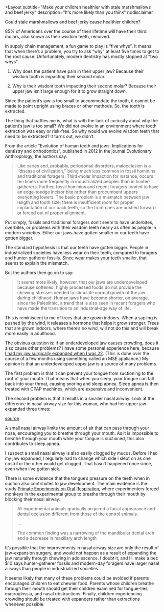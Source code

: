 
<Layout
  subtitle="Make your children healthier with stale marshmallows and beef jerky"
  description="It's more likely than you think"
  nodisclaimer
>

Could stale marshmallows and beef jerky cause healthier children?

85% of Americans over the course of their lifetime will have their third molars, also known as their wisdom teeth, removed.  

In supply chain management, a fun game to play is “five whys”.  It means that when there’s a problem, you try to ask “why” at least five times to get to the root cause. Unfortunately, modern dentistry has mostly stopped at "two whys".

1. Why does the patient have pain in their upper jaw? Because their wisdom tooth is impacting their second molar. 

2. Why is their wisdom tooth impacting their second molar? Because their upper jaw isn’t large enough for it to grow straight down.

Since the patient’s jaw is too small to accommodate the tooth, it cannot be made to point upright using braces or other methods. So, the tooth is extracted.

The thing that baffles me is, what is with the lack of curiosity about why the patient’s jaw is too small? We did not evolve in an environment where tooth extraction was easy or risk-free. So why would we evolve wisdom teeth that need to be extracted? It turns out, we didn’t.

From the article “Evolution of human teeth and jaws: Implications for dentistry and orthodontics”, published in 2012 in the journal Evolutionary Anthropology, the authors say:

> Like caries and, probably, periodontal disorders, malocclusion is a ‘‘disease of civilization,’’ being much less common in fossil hominins and traditional foragers. Third-molar impaction for instance, occurs ten times more frequently in industrialized peoples than in hunter-gatherers. Further, fossil hominins and recent foragers tended to have an edge-toedge incisor bite rather than procumbent uppers overjetting lowers. The basic problem is a mismatch between jaw length and tooth size; there is insufficient room for proper implantation of our back teeth, so the front ones are pushed forward or forced out of proper alignment.

Put simply, fossils and traditional foragers don’t seem to have underbites, overbites, or problems with their wisdom teeth nearly as often as people in modern societies. Either our jaws have gotten smaller or our teeth have gotten bigger.

The standard hypothesis is that our teeth have gotten bigger. People in industrialized societies have less wear on their teeth, compared to foragers and hunter-gatherer fossils. Since wear makes your teeth smaller, that seems to explain the mismatch. 

But the authors then go on to say:

> It seems more likely, however, that our jaws are underdeveloped because softened, highly processed foods do not provide the chewing stresses needed to stimulate normal growth of the jaw during childhood. Human jaws have become shorter, on average, since the Paleolithic, a trend that is also seen in recent foragers who have made the transition to an industrial-age way of life.

This is reminiscent to me of trees that are grown indoors. When a sapling is pushed by the wind, it releases a hormone that helps it grow stronger. Trees that are grown indoors, where there’s no wind, will not do this and will break more easily in adulthood.

The obvious question is: if an underdeveloped jaw causes crowding, does it also cause other problems? I have some personal experience here, because [I had my jaw surgically expanded when I was 22](https://chadnauseam.com/random/my-mse-experience/). (This is done over the course of a few months using something called an MSE appliance.) My opinion is that an underdeveloped upper jaw is a source of many problems. 

The first problem is that it can prevent your tongue from suctioning to the roof of your mouth. That means that when you sleep, your tongue can fall back into your throat, causing snoring and sleep apnea. Sleep apnea is then treated with CPAP machines, which are expensive and inconvenient. 

The second problem is that it results in a smaller nasal airway. Look at the difference in nasal airway size for this woman, who had her upper jaw expanded three times:

<CenteredImg src={airway_mse} />

[source](https://www.pathlms.com/pcso/events/1648/video_presentations/143837)

A small nasal airway limits the amount of air that can pass through your nose, encouraging you to breathe through your mouth. As it is impossible to breathe through your mouth while your tongue is suctioned, this also contributes to sleep apnea. 

I suspect a small nasal airway is also easily clogged by mucus. Before I had my jaw expanded, I regularly had to change which side I slept on as one nostril or the other would get clogged. That hasn’t happened once since, even when I’ve gotten sick. 

There is some evidence that the tongue’s pressure on the teeth when in suction also contributes to jaw development. The main evidence is the study [Primate Experiments on Oral Respiration](https://buteykoclinic.com/docs/Primate-Experiments-on-Oral-Respiration-Harvold.pdf), where experimenters forced monkeys in the experimental group to breathe through their mouth by blocking their nasal airway.

> All experimental animals gradually acquired a facial appearance and dental occlusion different from those of the control animals. 
>
> …
> 
> The common finding was a narrowing of the mandibular dental arch and a decrease in maxillary arch length

It’s possible that the improvements in nasal airway size are only the result of jaw-expansion surgery, and would not happen as a result of expanding the jaw naturally through chewing in adolescence. I doubt it, and I’ll make a bet: $10 says hunter-gatherer fossils and modern-day foragers have larger nasal airways than people in industrialized societies.

It seems likely that many of these problems could be avoided if parents encouraged children to eat chewier food. Parents whose children breathe through their mouth should get their children examined for tongue-ties, macroglossia, and nasal obstructions. Finally, children experiencing crowding should be treated with expanders rather than extractions whenever possible.

</Layout>